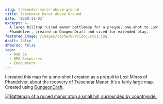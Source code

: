 ```yaml
---
slug: tresendar-manor-above-ground
title: Tresendar Manor Above Ground
date: '2020-11-03'
excerpt: >-
  A large hilltop ruined manor battlemap for a prequel one-shot to Lost Mines of
  Phandelver, created in DungeonDraft and sized for extended play.
featured_image: /images/cache/66rci2cg5cx51.jpg
draft: false
showToc: false
tags:
  - DnD 5e
  - RPG Resources
  - Encounters
---
```


I created this map for a one-shot I created as a prequil to Lost Mines of Phandelver, about the recovery of [Tresendar Manor](https://forgottenrealms.fandom.com/wiki/Tresendar_Mano). It's a fairly large map. Created using [DungeonDraft](https://dungeondraft.net/).

[![Battlemap of a ruined manor atop a small hill, surrounded by countryside.](/images/cache/66rci2cg5cx51.jpg)](/images/cache/66rci2cg5cx51.jpg)

